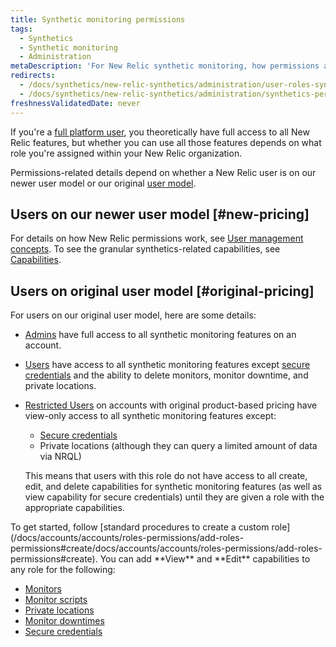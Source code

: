 ```yaml
---
title: Synthetic monitoring permissions
tags:
  - Synthetics
  - Synthetic monitoring
  - Administration
metaDescription: 'For New Relic synthetic monitoring, how permissions affect your access to features.'
redirects:
  - /docs/synthetics/new-relic-synthetics/administration/user-roles-synthetics
  - /docs/synthetics/new-relic-synthetics/administration/synthetics-permissions-user-groups
freshnessValidatedDate: never
---
```


If you're a [full platform user](/docs/accounts/accounts-billing/new-relic-one-pricing-users/users-roles#user-type), you theoretically have full access to all New Relic features, but whether you can use all those features depends on what role you're assigned within your New Relic organization.

Permissions-related details depend on whether a New Relic user is on our newer user model or our original [user model](/docs/accounts/original-accounts-billing/original-users-roles/overview-user-models).

## Users on our newer user model [#new-pricing]

For details on how New Relic permissions work, see [User management concepts](/docs/accounts/accounts-billing/new-relic-one-user-management/user-management-concepts/#groups). To see the granular synthetics-related capabilities, see [Capabilities](/docs/accounts/accounts-billing/new-relic-one-user-management/user-permissions/#synthetics).

## Users on original user model [#original-pricing]

For users on our original user model, here are some details: 

<CollapserGroup>
  <Collapser
    id="default-access"
    title="Original user model - default access"
  >

* [Admins](/docs/accounts/original-accounts-billing/original-users-roles/users-roles-original-user-model#roles) have full access to all synthetic monitoring features on an account.
* [Users](/docs/accounts-partnerships/accounts/account-billing-usage/users-roles#roles) have access to all synthetic monitoring features except [secure credentials](/docs/synthetics/new-relic-synthetics/using-monitors/secure-credentials-store-credentials-information-scripted-browsers) and the ability to delete monitors, monitor downtime, and private locations.
* [Restricted Users](/docs/accounts-partnerships/accounts/account-billing-usage/users-roles#roles) on accounts with original product-based pricing have view-only access to all synthetic monitoring features except:

  * [Secure credentials](/docs/synthetics/new-relic-synthetics/using-monitors/secure-credentials-store-credentials-information-scripted-browsers)
  * Private locations (although they can query a limited amount of data via NRQL)

  This means that users with this role do not have access to all create, edit, and delete capabilities for synthetic monitoring features (as well as view capability for secure credentials) until they are given a role with the appropriate capabilities.
</Collapser>
  <Collapser
    id="custom-access"
    title="Original user model - custom roles"
  >
To get started, follow [standard procedures to create a custom role](/docs/accounts/accounts/roles-permissions/add-roles-permissions#create/docs/accounts/accounts/roles-permissions/add-roles-permissions#create). You can add <DNT>**View**</DNT> and <DNT>**Edit**</DNT> capabilities to any role for the following:

* [Monitors](/docs/synthetics/new-relic-synthetics/using-monitors)
* [Monitor scripts](/docs/synthetics/new-relic-synthetics/scripting-monitors/write-synthetics-api-tests)
* [Private locations](/docs/synthetics/new-relic-synthetics/private-locations/private-locations-overview-monitor-internal-sites-add-new-locations)
* [Monitor downtimes](/docs/synthetics/new-relic-synthetics/using-monitors/monitor-downtimes-disable-monitoring-during-scheduled-maintenance-times)
* [Secure credentials](/docs/synthetics/new-relic-synthetics/using-monitors/secure-credentials-store-credentials-information-scripted-browsers)
</Collapser>
</CollapserGroup>